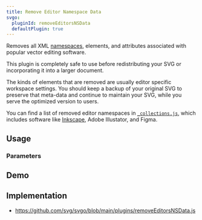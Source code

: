 ```yaml
---
title: Remove Editor Namespace Data
svgo:
  pluginId: removeEditorsNSData
  defaultPlugin: true
---
```


Removes all XML [namespaces](https://developer.mozilla.org/docs/Web/SVG/Namespaces_Crash_Course), elements, and attributes associated with popular vector editing software.

This plugin is completely safe to use before redistributing your SVG or incorporating it into a larger document.

The kinds of elements that are removed are usually editor specific workspace settings. You should keep a backup of your original SVG to preserve that meta-data and continue to maintain your SVG, while you serve the optimized version to users.

You can find a list of removed editor namespaces in [`_collections.js`](https://github.com/search?q=repo%3Asvg%2Fsvgo+editorNamespaces&type=code), which includes software like [Inkscape](https://inkscape.org/), Adobe Illustator, and Figma.

## Usage

<PluginUsage />

### Parameters

<PluginParams />

## Demo

<PluginDemo />

## Implementation

- https://github.com/svg/svgo/blob/main/plugins/removeEditorsNSData.js
